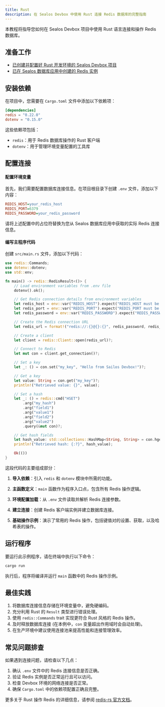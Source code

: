 ```yaml
---
title: Rust
description: 在 Sealos Devbox 中使用 Rust 连接 Redis 数据库的完整指南
---
```


本教程将指导您如何在 Sealos Devbox 项目中使用 Rust 语言连接和操作 Redis 数据库。

## 准备工作

- [已创建并配置好 Rust 开发环境的 Sealos Devbox 项目](/docs/guides/fundamentals/create-a-project)
- [已在 Sealos 数据库应用中创建的 Redis 实例](./)

## 安装依赖

在项目中，您需要在 `Cargo.toml` 文件中添加以下依赖项：

```toml title="Cargo.toml"
[dependencies]
redis = "0.22.0"
dotenv = "0.15.0"
```

这些依赖项包括：
- `redis`：用于 Redis 数据库操作的 Rust 客户端
- `dotenv`：用于管理环境变量配置的工具库

## 配置连接

<div className='steps [&_h4]:step'>

#### 配置环境变量

首先，我们需要配置数据库连接信息。在项目根目录下创建 `.env` 文件，添加以下内容：

```ini title=".env"
REDIS_HOST=your_redis_host
REDIS_PORT=6379
REDIS_PASSWORD=your_redis_password
```

请将上述配置中的占位符替换为您从 Sealos 数据库应用中获取的实际 Redis 连接信息。

#### 编写主程序代码

创建 `src/main.rs` 文件，添加以下代码：

```rust title="src/main.rs"
use redis::Commands;
use dotenv::dotenv;
use std::env;

fn main() -> redis::RedisResult<()> {
    // Load environment variables from .env file
    dotenv().ok();

    // Get Redis connection details from environment variables
    let redis_host = env::var("REDIS_HOST").expect("REDIS_HOST must be set");
    let redis_port = env::var("REDIS_PORT").expect("REDIS_PORT must be set");
    let redis_password = env::var("REDIS_PASSWORD").expect("REDIS_PASSWORD must be set");

    // Create the Redis connection URL
    let redis_url = format!("redis://:{}@{}:{}", redis_password, redis_host, redis_port);

    // Create a client
    let client = redis::Client::open(redis_url)?;

    // Connect to Redis
    let mut con = client.get_connection()?;

    // Set a key
    let _: () = con.set("my_key", "Hello from Sailos Devbox!")?;

    // Get a key
    let value: String = con.get("my_key")?;
    println!("Retrieved value: {}", value);

    // Set a hash
    let _: () = redis::cmd("HSET")
        .arg("my_hash")
        .arg("field1")
        .arg("value1")
        .arg("field2")
        .arg("value2")
        .query(&mut con)?;

    // Get hash fields
    let hash_value: std::collections::HashMap<String, String> = con.hgetall("my_hash")?;
    println!("Retrieved hash: {:?}", hash_value);

    Ok(())
}
```

这段代码的主要组成部分：

1. **导入依赖**：引入 `redis` 和 `dotenv` 模块中所需的功能。

2. **主函数定义**：`main` 函数作为程序入口点，包含所有 Redis 操作逻辑。

3. **环境配置加载**：从 `.env` 文件读取并解析 Redis 连接参数。

4. **建立连接**：创建 Redis 客户端实例并建立数据库连接。

5. **基础操作示例**：演示了常用的 Redis 操作，包括键值对的设置、获取，以及哈希表的操作。

</div>

## 运行程序

要运行此示例程序，请在终端中执行以下命令：

```bash
cargo run
```

执行后，程序将编译并运行 `main` 函数中的 Redis 操作示例。

## 最佳实践

1. 将数据库连接信息存储在环境变量中，避免硬编码。
2. 充分利用 Rust 的 `Result` 类型进行错误处理。
3. 使用 `redis::Commands` trait 实现更符合 Rust 风格的 Redis 操作。
4. 及时释放数据库连接 (在本例中，`con` 变量超出作用域时会自动处理)。
5. 在生产环境中建议使用连接池来提高性能和连接管理效率。

## 常见问题排查

如果遇到连接问题，请检查以下几点：

1. 确认 `.env` 文件中的 Redis 连接信息是否正确。
2. 验证 Redis 实例是否正常运行且可以访问。
3. 检查 Devbox 环境的网络连接是否正常。
4. 确保 `Cargo.toml` 中的依赖项配置正确且完整。

更多关于 Rust 操作 Redis 的详细信息，请参阅 [redis-rs 官方文档](https://docs.rs/redis/latest/redis/)。